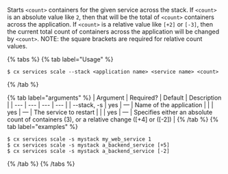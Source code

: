 Starts `<count>` containers for the given service across the stack. If `<count>` is an absolute value like `2`, then that will be the total of `<count>` containers across the application. If `<count>` is a relative value like `[+2]` or `[-3]`, then the current total count of containers across the application will be changed by `<count>`. NOTE: the square brackets are required for relative count values.

{% tabs %}
{% tab label="Usage" %}

```shell
$ cx services scale --stack <application name> <service name> <count>
```
{% /tab %}
    
{% tab label="arguments" %}
| Argument | Required? | Default | Description |
|  ---  |  ---  |  ---  |  ---  |
| \--stack, -s <application name> | yes | — | Name of the application |
| <service name> | yes | — | The service to restart |
| <count> | yes | — | Specifies either an absolute count of containers (3), or a relative change ([+4] or ([-2]) |
{% /tab %}
{% tab label="examples" %}

```shell
$ cx services scale -s mystack my_web_service 1
$ cx services scale -s mystack a_backend_service [+5]
$ cx services scale -s mystack a_backend_service [-2]
```

{% /tab %}
{% /tabs %}